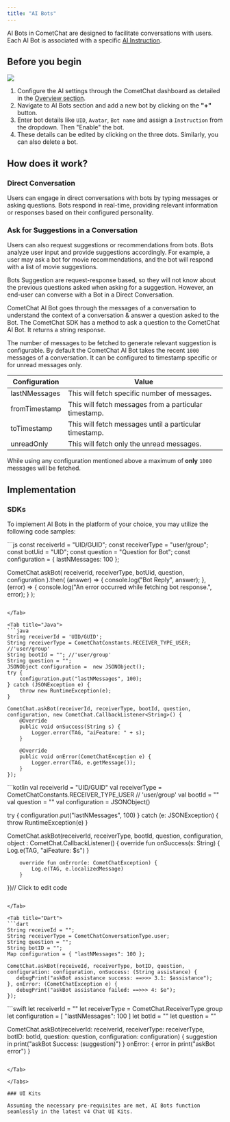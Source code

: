 ```yaml
---
title: "AI Bots"
---
```


AI Bots in CometChat are designed to facilitate conversations with users. Each AI Bot is associated with a specific [AI Instruction](/docs/ai/instructions).

## Before you begin

<Frame>
  <img src="/images/9912e1d0-cometchat-ai-add-bot-41fd517e952fbbc8bef951aa09085c2e.png" />
</Frame>

1. Configure the AI settings through the CometChat dashboard as detailed in the [Overview section](/docs/ai-chatbots/overview).
2. Navigate to AI Bots section and add a new bot by clicking on the **"+"** button.
3. Enter bot details like `UID`, `Avatar`, `Bot name` and assign a `Instruction` from the dropdown. Then "Enable" the bot.
4. These details can be edited by clicking on the three dots. Similarly, you can also delete a bot.

## How does it work?

### Direct Conversation

Users can engage in direct conversations with bots by typing messages or asking questions. Bots respond in real-time, providing relevant information or responses based on their configured personality.

### Ask for Suggestions in a Conversation

Users can also request suggestions or recommendations from bots. Bots analyze user input and provide suggestions accordingly. For example, a user may ask a bot for movie recommendations, and the bot will respond with a list of movie suggestions.

<Note>

Bots Suggestion are request-response based, so they will not know about the previous questions asked when asking for a suggestion. However, an end-user can converse with a Bot in a Direct Conversation.

</Note>

CometChat AI Bot goes through the messages of a conversation to understand the context of a conversation & answer a question asked to the Bot. The CometChat SDK has a method to ask a question to the CometChat AI Bot. It returns a string response.

The number of messages to be fetched to generate relevant suggestion is configurable. By default the CometChat AI Bot takes the recent `1000` messages of a conversation. It can be configured to timestamp specific or for unread messages only.

| Configuration | Value                                                  |
| ------------- | ------------------------------------------------------ |
| lastNMessages | This will fetch specific number of messages.           |
| fromTimestamp | This will fetch messages from a particular timestamp.  |
| toTimestamp   | This will fetch messages until a particular timestamp. |
| unreadOnly    | This will fetch only the unread messages.              |

<Note>

While using any configuration mentioned above a maximum of **only** `1000` messages will be fetched.

</Note>

## Implementation

### SDKs

To implement AI Bots in the platform of your choice, you may utilize the following code samples:

<Tabs>
<Tab title="JS/React Native/Ionic SDK">
```js
const receiverId = "UID/GUID";
const receiverType = "user/group";
const botUid = "UID";
const question = "Question for Bot";
const configuration = { lastNMessages: 100 };

CometChat.askBot(
  receiverId,
  receiverType,
  botUid,
  question,
  configuration
).then(
  (answer) => {
    console.log("Bot Reply", answer);
  },
  (error) => {
    console.log("An error occurred while fetching bot response.", error);
  }
);
```

</Tab>

<Tab title="Java">
```java
String receiverId = 'UID/GUID';
String receiverType = CometChatConstants.RECEIVER_TYPE_USER; //'user/group'
String bootId = ""; //'user/group'
String question = "";
JSONObject configuration =  new JSONObject();
try {
    configuration.put("lastNMessages", 100);
} catch (JSONException e) {
    throw new RuntimeException(e);
}

CometChat.askBot(receiverId, receiverType, bootId, question, configuration, new CometChat.CallbackListener<String>() {
    @Override
    public void onSuccess(String s) {
        Logger.error(TAG, "aiFeature: " + s);
    }

    @Override
    public void onError(CometChatException e) {
        Logger.error(TAG, e.getMessage());
    }
});
```

</Tab>

<Tab title="Kotlin">
```kotlin
val receiverId = "UID/GUID"
val receiverType = CometChatConstants.RECEIVER_TYPE_USER // 'user/group'
val bootId = ""
val question = ""
val configuration = JSONObject()

try {
    configuration.put("lastNMessages", 100)
} catch (e: JSONException) {
    throw RuntimeException(e)
}

CometChat.askBot(receiverId, receiverType, bootId, question, configuration,
    object : CometChat.CallbackListener<String>() {
        override fun onSuccess(s: String) {
            Log.e(TAG, "aiFeature: $s")
        }

        override fun onError(e: CometChatException) {
            Log.e(TAG, e.localizedMessage)
        }
})// Click to edit code
```

</Tab>

<Tab title="Dart">
```dart
String receiveId = "";
String receiverType = CometChatConversationType.user;
String question = "";
String botID = "";
Map configuration = { "lastNMessages": 100 };

CometChat.askBot(receiveId, receiverType, botID, question, configuration: configuration, onSuccess: (String assistance) {
   debugPrint("askBot assistance success: ==>>> 3.1: $assistance");
}, onError: (CometChatException e) {
   debugPrint("askBot assistance failed: ==>>> 4: $e");
});
```

</Tab>

<Tab title="Swift">
```swift
let receiverId = ""
let receiverType = CometChat.ReceiverType.group
let configuration = [ "lastNMessages": 100 ]
let botId = ""
let question = ""

CometChat.askBot(receiverId: receiverId, receiverType: receiverType, botID: botId, question: question, configuration: configuration) { suggestion in
    print("askBot Success: \(suggestion)")
} onError: { error in
    print("askBot error")
}
```

</Tab>

</Tabs>

### UI Kits

Assuming the necessary pre-requisites are met, AI Bots function seamlessly in the latest v4 Chat UI Kits.
